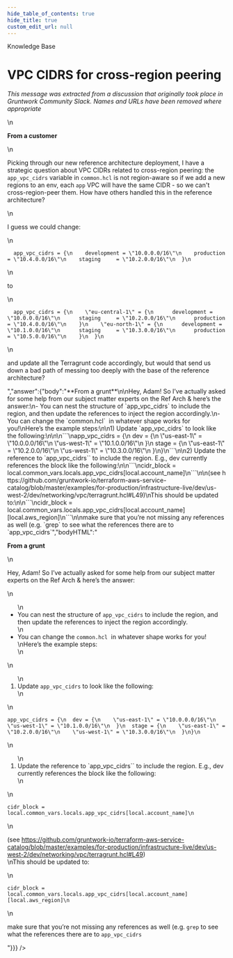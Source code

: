 ```yaml
---
hide_table_of_contents: true
hide_title: true
custom_edit_url: null
---
```



<CenterLayout>
<span className="searchCategory">Knowledge Base</span>
<h1>VPC CIDRS for cross-region peering</h1>
<GitHub discussion={{"id":"MDEwOkRpc2N1c3Npb24zNTQzNDAz","number":13,"author":{"login":"gruntwork-support"},"title":"VPC CIDRS for cross-region peering","body":"_This message was extracted from a discussion that originally took place in Gruntwork Community Slack. Names and URLs have been removed where appropriate_\n\n**From a customer**\n\nPicking through our new reference architecture deployment, I have a strategic question about VPC CIDRs related to cross-region peering:  the `app_vpc_cidrs` variable in `common.hcl` is not region-aware so if we add a new regions to an env, each `app` VPC will have the same CIDR - so we can't cross-region-peer them. How have others handled this in the reference architecture?\n\nI guess we could change:\n\n\n```\n  app_vpc_cidrs = {\n    development = \"10.0.0.0/16\"\n    production  = \"10.4.0.0/16\"\n    staging     = \"10.2.0.0/16\"\n  }\n```\n\nto\n\n\n```\n  app_vpc_cidrs = {\n    \"eu-central-1\" = {\n      development = \"10.0.0.0/16\"\n      staging     = \"10.2.0.0/16\"\n      production  = \"10.4.0.0/16\"\n    }\n    \"eu-north-1\" = {\n      development = \"10.1.0.0/16\"\n      staging     = \"10.3.0.0/16\"\n      production  = \"10.5.0.0/16\"\n    }\n  }\n```\n\nand update all the Terragrunt code accordingly, but would that send us down a bad path of messing too deeply with the base of the reference architecture?","bodyHTML":"<p dir=\"auto\"><em>This message was extracted from a discussion that originally took place in Gruntwork Community Slack. Names and URLs have been removed where appropriate</em></p>\n<p dir=\"auto\"><strong>From a customer</strong></p>\n<p dir=\"auto\">Picking through our new reference architecture deployment, I have a strategic question about VPC CIDRs related to cross-region peering:  the <code class=\"notranslate\">app_vpc_cidrs</code> variable in <code class=\"notranslate\">common.hcl</code> is not region-aware so if we add a new regions to an env, each <code class=\"notranslate\">app</code> VPC will have the same CIDR - so we can't cross-region-peer them. How have others handled this in the reference architecture?</p>\n<p dir=\"auto\">I guess we could change:</p>\n<div class=\"snippet-clipboard-content notranslate position-relative overflow-auto\" data-snippet-clipboard-copy-content=\"  app_vpc_cidrs = {\n    development = &quot;10.0.0.0/16&quot;\n    production  = &quot;10.4.0.0/16&quot;\n    staging     = &quot;10.2.0.0/16&quot;\n  }\"><pre class=\"notranslate\"><code>  app_vpc_cidrs = {\n    development = \"10.0.0.0/16\"\n    production  = \"10.4.0.0/16\"\n    staging     = \"10.2.0.0/16\"\n  }\n</code></pre></div>\n<p dir=\"auto\">to</p>\n<div class=\"snippet-clipboard-content notranslate position-relative overflow-auto\" data-snippet-clipboard-copy-content=\"  app_vpc_cidrs = {\n    &quot;eu-central-1&quot; = {\n      development = &quot;10.0.0.0/16&quot;\n      staging     = &quot;10.2.0.0/16&quot;\n      production  = &quot;10.4.0.0/16&quot;\n    }\n    &quot;eu-north-1&quot; = {\n      development = &quot;10.1.0.0/16&quot;\n      staging     = &quot;10.3.0.0/16&quot;\n      production  = &quot;10.5.0.0/16&quot;\n    }\n  }\"><pre class=\"notranslate\"><code>  app_vpc_cidrs = {\n    \"eu-central-1\" = {\n      development = \"10.0.0.0/16\"\n      staging     = \"10.2.0.0/16\"\n      production  = \"10.4.0.0/16\"\n    }\n    \"eu-north-1\" = {\n      development = \"10.1.0.0/16\"\n      staging     = \"10.3.0.0/16\"\n      production  = \"10.5.0.0/16\"\n    }\n  }\n</code></pre></div>\n<p dir=\"auto\">and update all the Terragrunt code accordingly, but would that send us down a bad path of messing too deeply with the base of the reference architecture?</p>","answer":{"body":"**From a grunt**\n\nHey, Adam! So I’ve actually asked for some help from our subject matter experts on the Ref Arch &amp; here’s the answer:\n- You can nest the structure of `app_vpc_cidrs` to include the region, and then update the references to inject the region accordingly.\n- You can change the `common.hcl`  in whatever shape works for you!\nHere’s the example steps:\n\n1) Update `app_vpc_cidrs` to look like the following:\n\n\n```\napp_vpc_cidrs = {\n  dev = {\n    \"us-east-1\" = \"10.0.0.0/16\"\n    \"us-west-1\" = \"10.1.0.0/16\"\n  }\n  stage = {\n    \"us-east-1\" = \"10.2.0.0/16\"\n    \"us-west-1\" = \"10.3.0.0/16\"\n  }\n}\n```\n\n2) Update the reference to `app_vpc_cidrs`` to include the region. E.g., dev currently references the block like the following:\n\n```\ncidr_block = local.common_vars.locals.app_vpc_cidrs[local.account_name]\n```\n\n(see https://github.com/gruntwork-io/terraform-aws-service-catalog/blob/master/examples/for-production/infrastructure-live/dev/us-west-2/dev/networking/vpc/terragrunt.hcl#L49)\nThis should be updated to:\n\n```\ncidr_block = local.common_vars.locals.app_vpc_cidrs[local.account_name][local.aws_region]\n```\n\nmake sure that you’re not missing any references as well (e.g. `grep` to see what the references there are to `app_vpc_cidrs`","bodyHTML":"<p dir=\"auto\"><strong>From a grunt</strong></p>\n<p dir=\"auto\">Hey, Adam! So I’ve actually asked for some help from our subject matter experts on the Ref Arch &amp; here’s the answer:</p>\n<ul dir=\"auto\">\n<li>You can nest the structure of <code class=\"notranslate\">app_vpc_cidrs</code> to include the region, and then update the references to inject the region accordingly.</li>\n<li>You can change the <code class=\"notranslate\">common.hcl</code>  in whatever shape works for you!<br>\nHere’s the example steps:</li>\n</ul>\n<ol dir=\"auto\">\n<li>Update <code class=\"notranslate\">app_vpc_cidrs</code> to look like the following:</li>\n</ol>\n<div class=\"snippet-clipboard-content notranslate position-relative overflow-auto\" data-snippet-clipboard-copy-content=\"app_vpc_cidrs = {\n  dev = {\n    &quot;us-east-1&quot; = &quot;10.0.0.0/16&quot;\n    &quot;us-west-1&quot; = &quot;10.1.0.0/16&quot;\n  }\n  stage = {\n    &quot;us-east-1&quot; = &quot;10.2.0.0/16&quot;\n    &quot;us-west-1&quot; = &quot;10.3.0.0/16&quot;\n  }\n}\"><pre class=\"notranslate\"><code>app_vpc_cidrs = {\n  dev = {\n    \"us-east-1\" = \"10.0.0.0/16\"\n    \"us-west-1\" = \"10.1.0.0/16\"\n  }\n  stage = {\n    \"us-east-1\" = \"10.2.0.0/16\"\n    \"us-west-1\" = \"10.3.0.0/16\"\n  }\n}\n</code></pre></div>\n<ol start=\"2\" dir=\"auto\">\n<li>Update the reference to `app_vpc_cidrs`` to include the region. E.g., dev currently references the block like the following:</li>\n</ol>\n<div class=\"snippet-clipboard-content notranslate position-relative overflow-auto\" data-snippet-clipboard-copy-content=\"cidr_block = local.common_vars.locals.app_vpc_cidrs[local.account_name]\"><pre class=\"notranslate\"><code>cidr_block = local.common_vars.locals.app_vpc_cidrs[local.account_name]\n</code></pre></div>\n<p dir=\"auto\">(see <a href=\"https://github.com/gruntwork-io/terraform-aws-service-catalog/blob/master/examples/for-production/infrastructure-live/dev/us-west-2/dev/networking/vpc/terragrunt.hcl#L49\">https://github.com/gruntwork-io/terraform-aws-service-catalog/blob/master/examples/for-production/infrastructure-live/dev/us-west-2/dev/networking/vpc/terragrunt.hcl#L49</a>)<br>\nThis should be updated to:</p>\n<div class=\"snippet-clipboard-content notranslate position-relative overflow-auto\" data-snippet-clipboard-copy-content=\"cidr_block = local.common_vars.locals.app_vpc_cidrs[local.account_name][local.aws_region]\"><pre class=\"notranslate\"><code>cidr_block = local.common_vars.locals.app_vpc_cidrs[local.account_name][local.aws_region]\n</code></pre></div>\n<p dir=\"auto\">make sure that you’re not missing any references as well (e.g. <code class=\"notranslate\">grep</code> to see what the references there are to <code class=\"notranslate\">app_vpc_cidrs</code></p>"}}} />

</CenterLayout>
  

<!-- ##DOCS-SOURCER-START
{
  "sourcePlugin": "github-discussions",
  "hash": "d6b6a98b9110b29ccd01968946c4d975"
}
##DOCS-SOURCER-END -->
